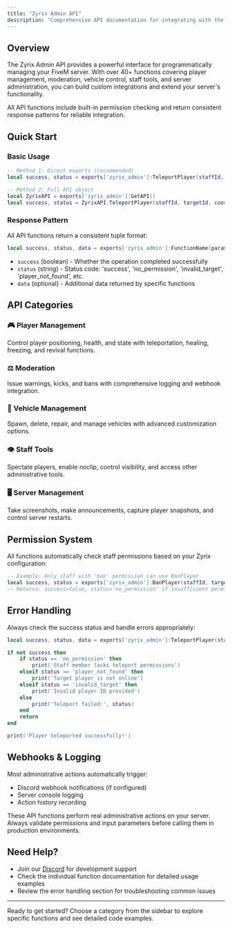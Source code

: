 ```yaml
---
title: "Zyrix Admin API"
description: "Comprehensive API documentation for integrating with the Zyrix Admin system"
---
```


## Overview

The Zyrix Admin API provides a powerful interface for programmatically managing your FiveM server. With over 40+ functions covering player management, moderation, vehicle control, staff tools, and server administration, you can build custom integrations and extend your server's functionality.

<Info>
  All API functions include built-in permission checking and return consistent response patterns for reliable integration.
</Info>

## Quick Start

### Basic Usage

```lua
-- Method 1: Direct exports (recommended)
local success, status = exports['zyrix_admin']:TeleportPlayer(staffId, targetId, coords)

-- Method 2: Full API object
local ZyrixAPI = exports['zyrix_admin']:GetAPI()
local success, status = ZyrixAPI.TeleportPlayer(staffId, targetId, coords)
```

### Response Pattern

All API functions return a consistent tuple format:

```lua
local success, status, data = exports['zyrix_admin']:FunctionName(params)
```

- `success` (boolean) - Whether the operation completed successfully
- `status` (string) - Status code: 'success', 'no_permission', 'invalid_target', 'player_not_found', etc.
- `data` (optional) - Additional data returned by specific functions

## API Categories

### 🎮 Player Management
Control player positioning, health, and state with teleportation, healing, freezing, and revival functions.

### ⚖️ Moderation
Issue warnings, kicks, and bans with comprehensive logging and webhook integration.

### 🚗 Vehicle Management
Spawn, delete, repair, and manage vehicles with advanced customization options.

### 👁️ Staff Tools
Spectate players, enable noclip, control visibility, and access other administrative tools.

### 🖥️ Server Management
Take screenshots, make announcements, capture player snapshots, and control server restarts.

## Permission System

All functions automatically check staff permissions based on your Zyrix configuration:

```lua
-- Example: Only staff with 'ban' permission can use BanPlayer
local success, status = exports['zyrix_admin']:BanPlayer(staffId, targetId, duration, reason)
-- Returns: success=false, status='no_permission' if insufficient permissions
```

## Error Handling

Always check the success status and handle errors appropriately:

```lua
local success, status, data = exports['zyrix_admin']:TeleportPlayer(staffId, targetId, coords)

if not success then
    if status == 'no_permission' then
        print('Staff member lacks teleport permissions')
    elseif status == 'player_not_found' then
        print('Target player is not online')
    elseif status == 'invalid_target' then
        print('Invalid player ID provided')
    else
        print('Teleport failed:', status)
    end
    return
end

print('Player teleported successfully!')
```

## Webhooks & Logging

Most administrative actions automatically trigger:
- Discord webhook notifications (if configured)
- Server console logging
- Action history recording

<Warning>
  These API functions perform real administrative actions on your server. Always validate permissions and input parameters before calling them in production environments.
</Warning>

## Need Help?

- Join our [Discord](https://discord.gg/zyrix) for development support
- Check the individual function documentation for detailed usage examples
- Review the error handling section for troubleshooting common issues

---

Ready to get started? Choose a category from the sidebar to explore specific functions and see detailed code examples.